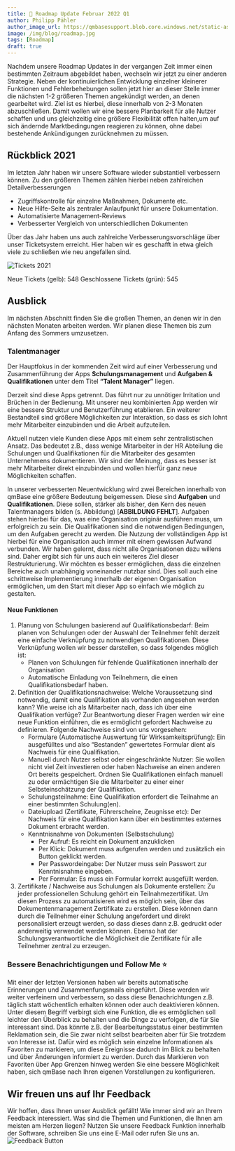 ---
title: 🚀 Roadmap Update Februar 2022 Q1
author: Philipp Pähler
author_image_url: https://qmbasesupport.blob.core.windows.net/static-assets/img/persons/paehler_round.png
image: /img/blog/roadmap.jpg
tags: [Roadmap]
draft: true
---


Nachdem unsere Roadmap Updates in der vergangen Zeit immer einen bestimmten Zeitraum abgebildet haben, wechseln wir jetzt zu einer anderen Strategie.
Neben der kontinuierlichen Entwicklung einzelner kleinerer Funktionen und Fehlerbehebungen sollen jetzt hier an dieser Stelle immer die nächsten 1-2 größeren Themen angekündigt werden, an denen gearbeitet wird.
Ziel ist es hierbei, diese innerhalb von 2-3 Monaten abzuschließen.
Damit wollen wir eine bessere Planbarkeit für alle Nutzer schaffen und uns gleichzeitig eine größere Flexibilität offen halten,um auf sich ändernde Marktbedingungen reagieren zu können, ohne dabei bestehende Ankündigungen zurücknehmen zu müssen.

## Rückblick 2021

Im letzten Jahr haben wir unsere Software wieder substantiell verbessern können. Zu den größeren Themen zählen hierbei neben zahlreichen Detailverbesserungen

- Zugriffskontrolle für einzelne Maßnahmen, Dokumente etc.
- Neue Hilfe-Seite als zentraler Anlaufpunkt für unsere Dokumentation.
- Automatisierte Management-Reviews
- Verbesserter Vergleich von unterschiedlichen Dokumenten

Über das Jahr haben uns auch zahlreiche Verbesserungsvorschläge über unser Ticketsystem erreicht. Hier haben wir es geschafft in etwa gleich viele zu schließen wie neu angefallen sind.

![Tickets 2021](https://caqadmin.blob.core.windows.net/public-screenshots/manual-screenshots/Screenshot%202022-02-22_Tickets2021.png)

Neue Tickets (gelb): 548
Geschlossene Tickets (grün): 545

## Ausblick

Im nächsten Abschnitt finden Sie die großen Themen, an denen wir in den nächsten Monaten arbeiten werden.
Wir planen diese Themen bis zum Anfang des Sommers umzusetzen.

### Talentmanager

Der Hauptfokus in der kommenden Zeit wird auf einer Verbesserung und Zusammenführung der Apps **Schulungsmanagement** und **Aufgaben & Qualifikationen** unter dem Titel **“Talent Manager”** liegen.

Derzeit sind diese Apps getrennt.
Das führt nur zu unnötiger Irritation und Brüchen in der Bedienung. Mit unserer neu kombinierten App werden wir eine bessere Struktur und Benutzerführung etablieren.
Ein weiterer Bestandteil sind größere Möglichkeiten zur Interaktion, so dass es sich lohnt mehr Mitarbeiter einzubinden und die Arbeit aufzuteilen.

Aktuell nutzen viele Kunden diese Apps mit einem sehr zentralistischen Ansatz.
Das bedeutet z.B., dass wenige Mitarbeiter in der HR Abteilung die Schulungen und Qualifikationen für die Mitarbeiter des gesamten Unternehmens dokumentieren.
Wir sind der Meinung, dass es besser ist mehr Mitarbeiter direkt einzubinden und wollen hierfür ganz neue Möglichkeiten schaffen.

In unserer verbesserten Neuentwicklung wird zwei Bereichen innerhalb von qmBase eine größere Bedeutung beigemessen.
Diese sind **Aufgaben** und **Qualifikationen**.
Diese sollen, stärker als bisher, den Kern des neuen Talentmanagers bilden (s. Abbildung) [**ABBILDUNG FEHLT**].
Aufgaben stehen hierbei für das, was eine Organisation originär ausführen muss, um erfolgreich zu sein.
Die Qualifikationen sind die notwendigen Bedingungen, um den Aufgaben gerecht zu werden.
Die Nutzung der vollständigen App ist hierbei für eine Organisation auch immer mit einem gewissen Aufwand verbunden.
Wir haben gelernt, dass nicht alle Organisationen dazu willens sind. Daher ergibt sich für uns auch ein weiteres Ziel dieser Restrukturierung.
Wir möchten es besser ermöglichen, dass die einzelnen Bereiche auch unabhängig voneinander nutzbar sind.
Dies soll auch eine schrittweise Implementierung innerhalb der eigenen Organisation ermöglichen, um den Start mit dieser App so einfach wie möglich zu gestalten.

#### Neue Funktionen

1. Planung von Schulungen basierend auf Qualifikationsbedarf: Beim planen von Schulungen oder der Auswahl der Teilnehmer fehlt derzeit eine einfache Verknüpfung zu notwendigen Qualifikationen.
   Diese Verknüpfung wollen wir besser darstellen, so dass folgendes möglich ist:
   - Planen von Schulungen für fehlende Qualifikationen innerhalb der Organisation
   - Automatische Einladung von Teilnehmern, die einen Qualifikationsbedarf haben.
2. Definition der Qualifikationsnachweise: Welche Voraussetzung sind notwendig, damit eine Qualifikation als vorhanden angesehen werden kann?
   Wie weise ich als Mitarbeiter nach, dass ich über eine Qualifikation verfüge?
   Zur Beantwortung dieser Fragen werden wir eine neue Funktion einführen, die es ermöglicht gefordert Nachweise zu definieren.
   Folgende Nachweise sind von uns vorgesehen:
   - Formulare (Automatische Auswertung für Wirksamkeitsprüfung): Ein ausgefülltes und also “Bestanden” gewertetes Formular dient als Nachweis für eine Qualifikation.
   - Manuell durch Nutzer selbst oder eingeschränkte Nutzer: Sie wollen nicht viel Zeit investieren oder haben Nachweise an einen anderen Ort bereits gespeichert. Ordnen Sie Qualifikationen einfach manuell zu oder ermächtigen Sie die Mitarbeiter zu einer einer Selbsteinschätzung der Qualifikation.
   - Schulungsteilnahme: Eine Qualifikation erfordert die Teilnahme an einer bestimmten Schulung(en).
   - Dateiupload (Zertifikate, Führerscheine, Zeugnisse etc): Der Nachweis für eine Qualifikation kann über ein bestimmtes externes Dokument erbracht werden.
   - Kenntnisnahme von Dokumenten (Selbstschulung)
     - Per Aufruf: Es reicht ein Dokument anzuklicken
     - Per Klick: Dokument muss aufgerufen werden und zusätzlich ein Button geklickt werden.
     - Per Passwordeingabe: Der Nutzer muss sein Passwort zur Kenntnisnahme eingeben.
     - Per Formular: Es muss ein Formular korrekt ausgefüllt werden.
3. Zertifikate / Nachweise aus Schulungen als Dokumente erstellen: Zu jeder professionellen Schulung gehört ein Teilnahmezertifikat.
   Um diesen Prozess zu automatisieren wird es möglich sein, über das Dokumentenmanagement Zertifikate zu erstellen.
   Diese können dann durch die Teilnehmer einer Schulung angefordert und direkt personalisiert erzeugt werden, so dass dieses dann z.B. gedruckt oder anderweitig verwendet werden können.
   Ebenso hat der Schulungsverantwortliche die Möglichkeit die Zertifikate für alle Teilnehmer zentral zu erzeugen.

### Bessere Benachrichtigungen und Follow Me ⭐​

Mit einer der letzten Versionen haben wir bereits automatische Erinnerungen und Zusammenfungsmails eingeführt.
Diese werden wir weiter verfeinern und verbessern, so dass diese Benachrichtungen z.B. täglich statt wöchentlich erhalten können oder auch deaktivieren können.
Unter diesem Begriff verbirgt sich eine Funktion, die es ermöglichen soll leichter den Überblick zu behalten und die Dinge zu verfolgen, die für Sie interessant sind.
Das könnte z.B. der Bearbeitungsstatus einer bestimmten Reklamation sein, die Sie zwar nicht selbst bearbeiten aber für Sie trotzdem von Interesse ist.
Dafür wird es möglich sein einzelne Informationen als Favoriten zu markieren, um diese Ereignisse dadurch im Blick zu behalten und über Änderungen informiert zu werden.
Durch das Markieren von Favoriten über App Grenzen hinweg werden Sie eine bessere Möglichkeit haben, sich qmBase nach Ihren eigenen Vorstellungen zu konfigurieren.

## Wir freuen uns auf Ihr Feedback

Wir hoffen, dass Ihnen unser Ausblick gefällt! Wie immer sind wir an Ihrem Feedback interessiert.
Was sind die Themen und Funktionen, die Ihnen am meisten am Herzen liegen? Nutzen Sie unsere Feedback Funktion innerhalb der Software, schreiben Sie uns eine E-Mail oder rufen Sie uns an.
![Feedback Button](https://caqadmin.blob.core.windows.net/public-screenshots/manual-screenshots/Screenshot%202022-02-22_Feedbackbutton.png)
